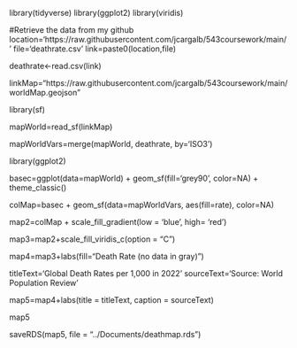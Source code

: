 library(tidyverse)
library(ggplot2)
library(viridis)

#Retrieve the data from my github
location='https://raw.githubusercontent.com/jcargalb/543coursework/main/'
file='deathrate.csv'
link=paste0(location,file)

deathrate<-read.csv(link)

linkMap="https://raw.githubusercontent.com/jcargalb/543coursework/main/worldMap.geojson" 

library(sf)
                           
mapWorld=read_sf(linkMap)

mapWorldVars=merge(mapWorld, deathrate, by='ISO3')

library(ggplot2)

basec=ggplot(data=mapWorld) + geom_sf(fill='grey90',
                                     color=NA) + theme_classic()
                                     
colMap=basec + geom_sf(data=mapWorldVars,
                       aes(fill=rate),
                       color=NA)
                       
map2=colMap + scale_fill_gradient(low = 'blue',
                             high= 'red')

map3=map2+scale_fill_viridis_c(option = "C")

map4=map3+labs(fill="Death Rate \n(no data in gray)")

titleText='Global Death Rates per 1,000 in 2022'
sourceText='Source: World Population Review'

map5=map4+labs(title = titleText, caption = sourceText)

map5

saveRDS(map5, file = "../Documents/deathmap.rds")